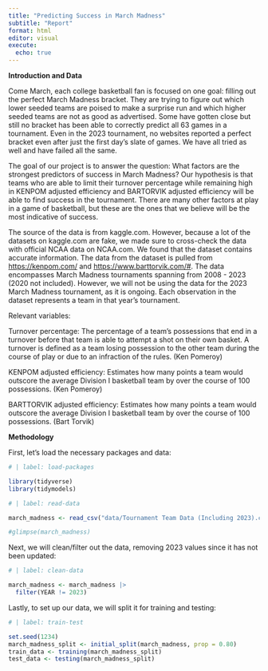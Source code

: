 ```yaml
---
title: "Predicting Success in March Madness"
subtitle: "Report"
format: html
editor: visual
execute:
  echo: true
---
```


**Introduction and Data**

Come March, each college basketball fan is focused on one goal: filling out the perfect March Madness bracket. They are trying to figure out which lower seeded teams are poised to make a surprise run and which higher seeded teams are not as good as advertised. Some have gotten close but still no bracket has been able to correctly predict all 63 games in a tournament. Even in the 2023 tournament, no websites reported a perfect bracket even after just the first day's slate of games. We have all tried as well and have failed all the same.

The goal of our project is to answer the question: What factors are the strongest predictors of success in March Madness? Our hypothesis is that teams who are able to limit their turnover percentage while remaining high in KENPOM adjusted efficiency and BARTORVIK adjusted efficiency will be able to find success in the tournament. There are many other factors at play in a game of basketball, but these are the ones that we believe will be the most indicative of success.

The source of the data is from kaggle.com. However, because a lot of the datasets on kaggle.com are fake, we made sure to cross-check the data with official NCAA data on NCAA.com. We found that the dataset contains accurate information. The data from the dataset is pulled from <https://kenpom.com/> and <https://www.barttorvik.com/#>. The data encompasses March Madness tournaments spanning from 2008 - 2023 (2020 not included). However, we will not be using the data for the 2023 March Madness tournament, as it is ongoing. Each observation in the dataset represents a team in that year's tournament.

Relevant variables:

Turnover percentage: The percentage of a team's possessions that end in a turnover before that team is able to attempt a shot on their own basket. A turnover is defined as a team losing possession to the other team during the course of play or due to an infraction of the rules. (Ken Pomeroy)

KENPOM adjusted efficiency: Estimates how many points a team would outscore the average Division I basketball team by over the course of 100 possessions. (Ken Pomeroy)

BARTTORVIK adjusted efficiency: Estimates how many points a team would outscore the average Division I basketball team by over the course of 100 possessions. (Bart Torvik)

**Methodology**

First, let's load the necessary packages and data:\

```r

# | label: load-packages

library(tidyverse)
library(tidymodels)

```

```r

# | label: read-data

march_madness <- read_csv("data/Tournament Team Data (Including 2023).csv")

#glimpse(march_madness)
```

Next, we will clean/filter out the data, removing 2023 values since it has not been updated:

```r

# | label: clean-data

march_madness <- march_madness |>
  filter(YEAR != 2023)

```

Lastly, to set up our data, we will split it for training and testing:

```r

# | label: train-test

set.seed(1234) 
march_madness_split <- initial_split(march_madness, prop = 0.80) 
train_data <- training(march_madness_split)
test_data <- testing(march_madness_split) 

```
